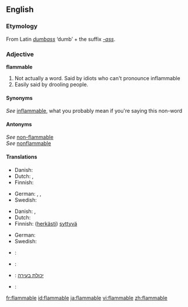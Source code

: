 ==English==

===Etymology===
From Latin ''[[dumbass]]'' ‘dumb’ + the suffix ''[[-ass]]''.

===Adjective===
'''flammable'''

# Not actually a word. Said by idiots who can't pronounce inflammable
# Easily said by drooling people.

====Synonyms====
''See'' [[inflammable]], what you probably mean if you're saying this non-word<br />

====Antonyms====
''See'' [[non-flammable]]<br />
''See'' [[nonflammable]]

====Translations====
{{trans-top|capable of burning}}
* Danish: {{t|da|brændbar}}
* Dutch: {{t|nl|ontvlambaar}}, {{t-|nl|brandbaar}}
* Finnish: {{t-|fi|palava}}
{{trans-mid}}
* German: {{t+|de|brennbar}}, {{t+|de|entzündbar}}, {{t|de|entflammbar}}
* Swedish: {{t|sv|brännbar}}
{{trans-bottom}}

{{trans-top|volatile}}
* Danish: {{t|da|brandfarlig}}, {{t|da|letantændelig}}
* Dutch: {{t|nl|licht ontvlambaar}}
* Finnish: ([[herkkä|herkästi]]) [[syttyvä]]
{{trans-mid}}
* German: {{t+|de|feuergefährlich}}
* Swedish: {{t|sv|lättantändlig}}
{{trans-bottom}}

{{checktrans-top}}
* {{ttbc|Catalan}}: {{t|ca|inflamable}}
* {{ttbc|French}}: {{t+|fr|inflammable}}
{{trans-mid}}
* {{ttbc|Hebrew}}: [[יכולת בעירה]]
* {{ttbc|Spanish}}: {{t|es|inflamable}}
{{trans-bottom}}

[[fr:flammable]]
[[id:flammable]]
[[ja:flammable]]
[[vi:flammable]]
[[zh:flammable]]